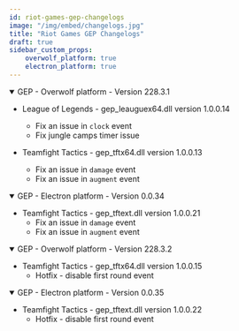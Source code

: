 ```yaml
---
id: riot-games-gep-changelogs
image: "/img/embed/changelogs.jpg"
title: "Riot Games GEP Changelogs"
draft: true
sidebar_custom_props:
    overwolf_platform: true
    electron_platform: true
---
```


<details open>
<summary>GEP - Overwolf platform - Version 228.3.1</summary>

* League of Legends - gep_leauguex64.dll version 1.0.0.14
    * Fix an issue in `clock` event
    * Fix jungle camps timer issue

* Teamfight Tactics - gep_tftx64.dll version 1.0.0.13
    * Fix an issue in `damage` event
    * Fix an issue in `augment` event

</details>

<details open>
<summary>GEP - Electron platform - Version 0.0.34</summary>

* Teamfight Tactics - gep_tftext.dll version 1.0.0.21
    * Fix an issue in `damage` event
    * Fix an issue in `augment` event

</details>

<details open>
<summary>GEP - Overwolf platform - Version 228.3.2</summary>

* Teamfight Tactics - gep_tftx64.dll version 1.0.0.15
    * Hotfix - disable first round event

</details>

<details open>
<summary>GEP - Electron platform - Version 0.0.35</summary>

* Teamfight Tactics - gep_tftext.dll version 1.0.0.22
    * Hotfix - disable first round event

</details>
